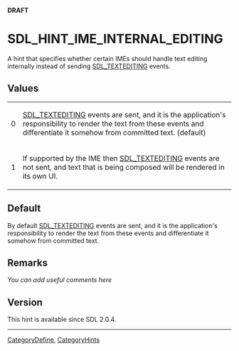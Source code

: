 <span color="red">'''DRAFT'''</span>

<!-- #*^*^*^*^*See http://wiki.libsdl.org/moin.cgi/SGEnumerations for details on editing this page*^*^*^*^* -->


= SDL_HINT_IME_INTERNAL_EDITING =
A hint that specifies whether certain IMEs should handle text editing internally instead of sending [[SDL_TextEditingEvent|SDL_TEXTEDITING]] events.




== Values ==
{|
|0
|[[SDL_TextEditingEvent|SDL_TEXTEDITING]] events are sent, and it is the application's responsibility to render the text from these events and differentiate it somehow from committed text. (default)
|-
|1
|If supported by the IME then [[SDL_TextEditingEvent|SDL_TEXTEDITING]] events are not sent, and text that is being composed will be rendered in its own UI.
|}


== Default ==
By default [[SDL_TextEditingEvent|SDL_TEXTEDITING]] events are sent, and it is the application's responsibility to render the text from these events and differentiate it somehow from committed text.



== Remarks ==
''You can add useful comments here''

<!-- #Leave this section as-is unless you have a remark to put in.  In that case, replace ''You can add useful comments here'' with your remark(s) following the Style Guide instructions.  Leave the rest of the markup alone and delete this comment. -->


== Version ==
This hint is available since SDL 2.0.4.

----
[[CategoryDefine]], [[CategoryHints]]
<!-- #See the Style Guide for instructions on editing the footer. -->
